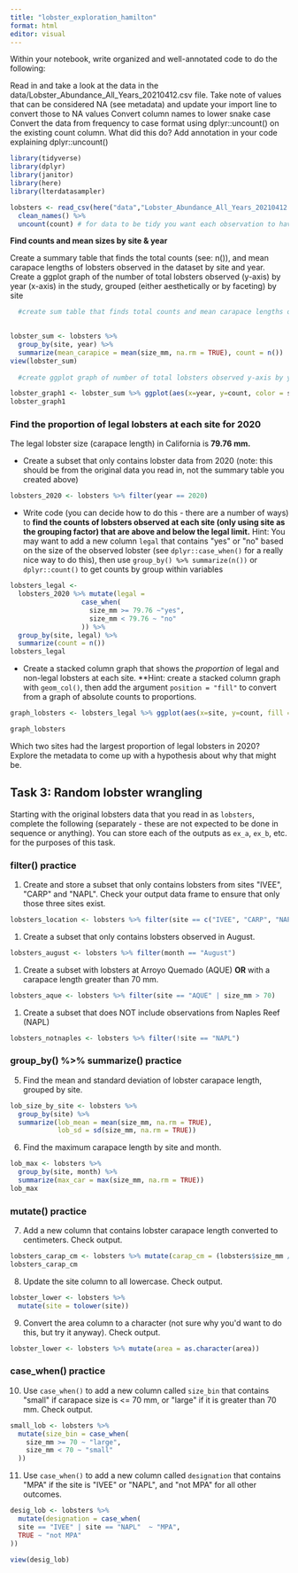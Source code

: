 ```yaml
---
title: "lobster_exploration_hamilton"
format: html
editor: visual
---
```


Within your notebook, write organized and well-annotated code to do the following:

Read in and take a look at the data in the data/Lobster_Abundance_All_Years_20210412.csv file. Take note of values that can be considered NA (see metadata) and update your import line to convert those to NA values Convert column names to lower snake case Convert the data from frequency to case format using dplyr::uncount() on the existing count column. What did this do? Add annotation in your code explaining dplyr::uncount()

```r
library(tidyverse)
library(dplyr)
library(janitor)
library(here)
library(lterdatasampler)
```

```r
lobsters <- read_csv(here("data","Lobster_Abundance_All_Years_20210412.csv"), na = c("-99999", "")) %>% 
  clean_names() %>% 
  uncount(count) # for data to be tidy you want each observation to have its own row. it's currently in frequency format, and you want it to be in case format. so basically by uncounting you get each observation in its own row. 


```

**Find counts and mean sizes by site & year**

Create a summary table that finds the total counts (see: n()), and mean carapace lengths of lobsters observed in the dataset by site and year. Create a ggplot graph of the number of total lobsters observed (y-axis) by year (x-axis) in the study, grouped (either aesthetically or by faceting) by site

```r

  #create sum table that finds total counts and mean carapace lengths of lobsters observed in datasite by site and year. 
  

lobster_sum <- lobsters %>% 
  group_by(site, year) %>% 
  summarize(mean_carapice = mean(size_mm, na.rm = TRUE), count = n())
view(lobster_sum)
  
  #create ggplot graph of number of total lobsters observed y-axis by year (x-axis) grouped by site 


```

```r
lobster_graph1 <- lobster_sum %>% ggplot(aes(x=year, y=count, color = site))+ geom_line()
lobster_graph1
```

### **Find the proportion of legal lobsters at each site for 2020**

The legal lobster size (carapace length) in California is **79.76 mm.**

-   Create a subset that only contains lobster data from 2020 (note: this should be from the original data you read in, not the summary table you created above)

```r
lobsters_2020 <- lobsters %>% filter(year == 2020)
```

-   Write code (you can decide how to do this - there are a number of ways) to **find the counts of lobsters observed at each site (only using site as the grouping factor) that are above and below the legal limit.** Hint: You may want to add a new column `legal` that contains \"yes\" or \"no\" based on the size of the observed lobster (see `dplyr::case_when()` for a really nice way to do this), then use `group_by() %>% summarize(n())` or `dplyr::count()` to get counts by group within variables

```r

lobsters_legal <- 
  lobsters_2020 %>% mutate(legal = 
                  case_when(
                    size_mm >= 79.76 ~"yes",
                    size_mm < 79.76 ~ "no"
                  )) %>% 
  group_by(site, legal) %>% 
  summarize(count = n())
lobsters_legal

```

-   Create a stacked column graph that shows the *proportion* of legal and non-legal lobsters at each site. \*\*Hint: create a stacked column graph with `geom_col()`, then add the argument `position = "fill"` to convert from a graph of absolute counts to proportions.



```r


graph_lobsters <- lobsters_legal %>% ggplot(aes(x=site, y=count, fill = legal)) + geom_col(position = "fill") + ylab("proportion legal") 

graph_lobsters
```

Which two sites had the largest proportion of legal lobsters in 2020? Explore the metadata to come up with a hypothesis about why that might be.

## **Task 3: Random lobster wrangling**

Starting with the original lobsters data that you read in as `lobsters`, complete the following (separately - these are not expected to be done in sequence or anything). You can store each of the outputs as `ex_a`, `ex_b`, etc. for the purposes of this task.

### **filter() practice**

1.  Create and store a subset that only contains lobsters from sites \"IVEE\", \"CARP\" and \"NAPL\". Check your output data frame to ensure that only those three sites exist.

```r

lobsters_location <- lobsters %>% filter(site == c("IVEE", "CARP", "NAPL"))

```

1.  Create a subset that only contains lobsters observed in August.

```r

lobsters_august <- lobsters %>% filter(month == "August")

```

1.  Create a subset with lobsters at Arroyo Quemado (AQUE) **OR** with a carapace length greater than 70 mm.

```r


lobsters_aque <- lobsters %>% filter(site == "AQUE" | size_mm > 70)

```

1.  Create a subset that does NOT include observations from Naples Reef (NAPL)

```r
lobsters_notnaples <- lobsters %>% filter(!site == "NAPL")
```

### **group_by() %\>% summarize() practice**

5.  Find the mean and standard deviation of lobster carapace length, grouped by site.

```r
lob_size_by_site <- lobsters %>% 
  group_by(site) %>% 
  summarize(lob_mean = mean(size_mm, na.rm = TRUE),
            lob_sd = sd(size_mm, na.rm = TRUE))
```


6.  Find the maximum carapace length by site and month.

```r
lob_max <- lobsters %>% 
  group_by(site, month) %>% 
  summarize(max_car = max(size_mm, na.rm = TRUE))
lob_max
```


### **mutate() practice**

7.  Add a new column that contains lobster carapace length converted to centimeters. Check output.

```r
lobsters_carap_cm <- lobsters %>% mutate(carap_cm = (lobsters$size_mm / 100) )
lobsters_carap_cm
```


8.  Update the site column to all lowercase. Check output.

```r
lobster_lower <- lobsters %>% 
  mutate(site = tolower(site))
```


9.  Convert the area column to a character (not sure why you\'d want to do this, but try it anyway). Check output.


```r
lobster_lower <- lobsters %>% mutate(area = as.character(area))
```


### **case_when() practice**

10. Use `case_when()` to add a new column called `size_bin` that contains \"small\" if carapace size is \<= 70 mm, or \"large\" if it is greater than 70 mm. Check output.

```r
small_lob <- lobsters %>% 
  mutate(size_bin = case_when(
    size_mm >= 70 ~ "large",
    size_mm < 70 ~ "small"
  ))
```


11. Use `case_when()` to add a new column called `designation` that contains \"MPA\" if the site is \"IVEE\" or \"NAPL\", and \"not MPA\" for all other outcomes.
```r

desig_lob <- lobsters %>% 
  mutate(designation = case_when(
  site == "IVEE" | site == "NAPL"  ~ "MPA",
  TRUE ~ "not MPA"
))

view(desig_lob)
```


```         
```
